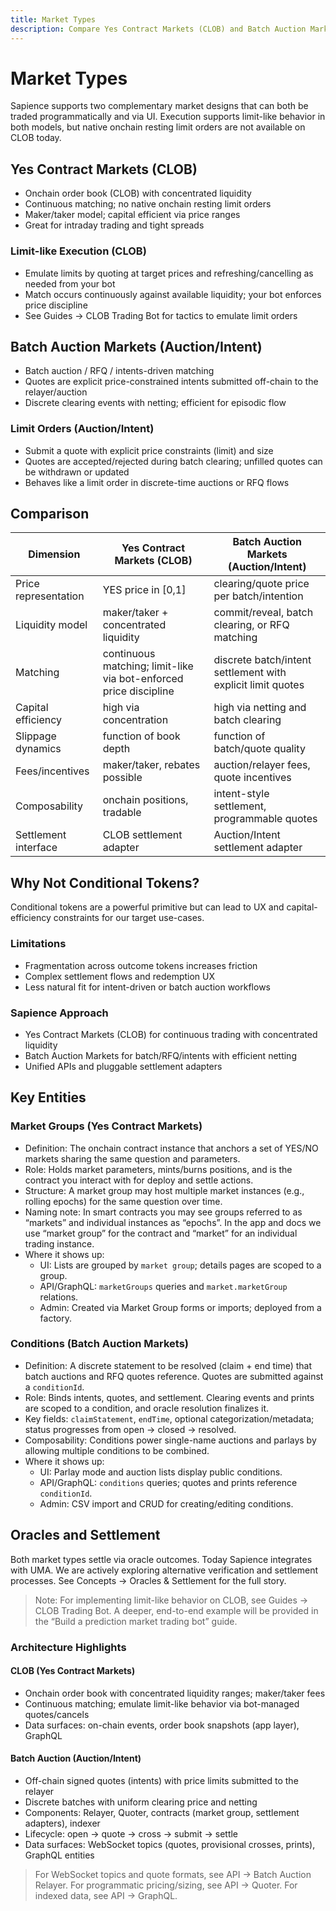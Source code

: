 ```yaml
---
title: Market Types
description: Compare Yes Contract Markets (CLOB) and Batch Auction Markets, and how to express limit-like intent in each.
---
```


# Market Types

Sapience supports two complementary market designs that can both be traded programmatically and via UI. Execution supports limit-like behavior in both models, but native onchain resting limit orders are not available on CLOB today.

## Yes Contract Markets (CLOB)

- Onchain order book (CLOB) with concentrated liquidity
- Continuous matching; no native onchain resting limit orders
- Maker/taker model; capital efficient via price ranges
- Great for intraday trading and tight spreads

### Limit-like Execution (CLOB)

- Emulate limits by quoting at target prices and refreshing/cancelling as needed from your bot
- Match occurs continuously against available liquidity; your bot enforces price discipline
- See Guides → CLOB Trading Bot for tactics to emulate limit orders

## Batch Auction Markets (Auction/Intent)

- Batch auction / RFQ / intents-driven matching
- Quotes are explicit price-constrained intents submitted off-chain to the relayer/auction
- Discrete clearing events with netting; efficient for episodic flow

### Limit Orders (Auction/Intent)

- Submit a quote with explicit price constraints (limit) and size
- Quotes are accepted/rejected during batch clearing; unfilled quotes can be withdrawn or updated
- Behaves like a limit order in discrete-time auctions or RFQ flows

## Comparison

| Dimension | Yes Contract Markets (CLOB) | Batch Auction Markets (Auction/Intent) |
| --- | --- | --- |
| Price representation | YES price in [0,1] | clearing/quote price per batch/intention |
| Liquidity model | maker/taker + concentrated liquidity | commit/reveal, batch clearing, or RFQ matching |
| Matching | continuous matching; limit-like via bot-enforced price discipline | discrete batch/intent settlement with explicit limit quotes |
| Capital efficiency | high via concentration | high via netting and batch clearing |
| Slippage dynamics | function of book depth | function of batch/quote quality |
| Fees/incentives | maker/taker, rebates possible | auction/relayer fees, quote incentives |
| Composability | onchain positions, tradable | intent-style settlement, programmable quotes |
| Settlement interface | CLOB settlement adapter | Auction/Intent settlement adapter |

## Why Not Conditional Tokens?

Conditional tokens are a powerful primitive but can lead to UX and capital-efficiency constraints for our target use-cases.

### Limitations

- Fragmentation across outcome tokens increases friction
- Complex settlement flows and redemption UX
- Less natural fit for intent-driven or batch auction workflows

### Sapience Approach

- Yes Contract Markets (CLOB) for continuous trading with concentrated liquidity
- Batch Auction Markets for batch/RFQ/intents with efficient netting
- Unified APIs and pluggable settlement adapters

## Key Entities

### Market Groups (Yes Contract Markets)

- Definition: The onchain contract instance that anchors a set of YES/NO markets sharing the same question and parameters.
- Role: Holds market parameters, mints/burns positions, and is the contract you interact with for deploy and settle actions.
- Structure: A market group may host multiple market instances (e.g., rolling epochs) for the same question over time.
- Naming note: In smart contracts you may see groups referred to as “markets” and individual instances as “epochs”. In the app and docs we use “market group” for the contract and “market” for an individual trading instance.
- Where it shows up:
  - UI: Lists are grouped by `market group`; details pages are scoped to a group.
  - API/GraphQL: `marketGroups` queries and `market.marketGroup` relations.
  - Admin: Created via Market Group forms or imports; deployed from a factory.

### Conditions (Batch Auction Markets)

- Definition: A discrete statement to be resolved (claim + end time) that batch auctions and RFQ quotes reference. Quotes are submitted against a `conditionId`.
- Role: Binds intents, quotes, and settlement. Clearing events and prints are scoped to a condition, and oracle resolution finalizes it.
- Key fields: `claimStatement`, `endTime`, optional categorization/metadata; status progresses from open → closed → resolved.
- Composability: Conditions power single-name auctions and parlays by allowing multiple conditions to be combined.
- Where it shows up:
  - UI: Parlay mode and auction lists display public conditions.
  - API/GraphQL: `conditions` queries; quotes and prints reference `conditionId`.
  - Admin: CSV import and CRUD for creating/editing conditions.

## Oracles and Settlement

Both market types settle via oracle outcomes. Today Sapience integrates with UMA. We are actively exploring alternative verification and settlement processes. See Concepts → Oracles & Settlement for the full story.

> Note: For implementing limit-like behavior on CLOB, see Guides → CLOB Trading Bot. A deeper, end-to-end example will be provided in the “Build a prediction market trading bot” guide.

### Architecture Highlights

#### CLOB (Yes Contract Markets)
- Onchain order book with concentrated liquidity ranges; maker/taker fees
- Continuous matching; emulate limit-like behavior via bot-managed quotes/cancels
- Data surfaces: on-chain events, order book snapshots (app layer), GraphQL

#### Batch Auction (Auction/Intent)
- Off-chain signed quotes (intents) with price limits submitted to the relayer
- Discrete batches with uniform clearing price and netting
- Components: Relayer, Quoter, contracts (market group, settlement adapters), indexer
- Lifecycle: open → quote → cross → submit → settle
- Data surfaces: WebSocket topics (quotes, provisional crosses, prints), GraphQL entities

> For WebSocket topics and quote formats, see API → Batch Auction Relayer. For programmatic pricing/sizing, see API → Quoter. For indexed data, see API → GraphQL.


